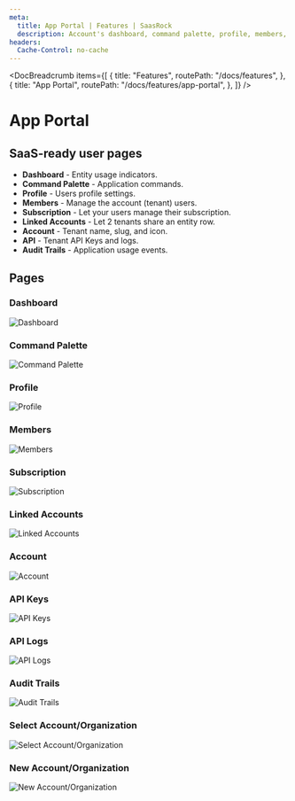 ```yaml
---
meta:
  title: App Portal | Features | SaasRock
  description: Account's dashboard, command palette, profile, members, subscription, linked accounts, API and audit trails
headers:
  Cache-Control: no-cache
---
```



<DocBreadcrumb
  items={[
    {
      title: "Features",
      routePath: "/docs/features",
    },
    {
      title: "App Portal",
      routePath: "/docs/features/app-portal",
    },
  ]}
/>

# App Portal

## SaaS-ready user pages

- **Dashboard** - Entity usage indicators.
- **Command Palette** - Application commands.
- **Profile** - Users profile settings.
- **Members** - Manage the account (tenant) users.
- **Subscription** - Let your users manage their subscription.
- **Linked Accounts** - Let 2 tenants share an entity row.
- **Account** - Tenant name, slug, and icon.
- **API** - Tenant API Keys and logs.
- **Audit Trails** - Application usage events.

## Pages

### Dashboard

<img
  class="bg-gray-100 border-gray-500 border-2 border-dashed rounded-lg object-cover h-95"
  src="https://yahooder.sirv.com/saasrock/features/app-portal/dashboard.png"
  alt="Dashboard"
/>

### Command Palette

<img
  class="bg-gray-100 border-gray-500 border-2 border-dashed rounded-lg object-cover h-95"
  src="https://yahooder.sirv.com/saasrock/features/app-portal/command-palette.png"
  alt="Command Palette"
/>

### Profile

<img
  class="bg-gray-100 border-gray-500 border-2 border-dashed rounded-lg object-cover h-95"
  src="https://yahooder.sirv.com/saasrock/features/app-portal/profile.png"
  alt="Profile"
/>

### Members

<img
  class="bg-gray-100 border-gray-500 border-2 border-dashed rounded-lg object-cover h-95"
  src="https://yahooder.sirv.com/saasrock/features/app-portal/members.png"
  alt="Members"
/>

### Subscription

<img
  class="bg-gray-100 border-gray-500 border-2 border-dashed rounded-lg object-cover h-95"
  src="https://yahooder.sirv.com/saasrock/features/app-portal/subscription.png"
  alt="Subscription"
/>

### Linked Accounts

<img
  class="bg-gray-100 border-gray-500 border-2 border-dashed rounded-lg object-cover h-95"
  src="https://yahooder.sirv.com/saasrock/features/app-portal/linked-accounts.png"
  alt="Linked Accounts"
/>

### Account

<img
  class="bg-gray-100 border-gray-500 border-2 border-dashed rounded-lg object-cover h-95"
  src="https://yahooder.sirv.com/saasrock/features/app-portal/account.png"
  alt="Account"
/>

### API Keys

<img
  class="bg-gray-100 border-gray-500 border-2 border-dashed rounded-lg object-cover h-95"
  src="https://yahooder.sirv.com/saasrock/features/app-portal/api-keys.png"
  alt="API Keys"
/>

### API Logs

<img
  class="bg-gray-100 border-gray-500 border-2 border-dashed rounded-lg object-cover h-95"
  src="https://yahooder.sirv.com/saasrock/features/app-portal/api-logs.png"
  alt="API Logs"
/>

### Audit Trails

<img
  class="bg-gray-100 border-gray-500 border-2 border-dashed rounded-lg object-cover h-95"
  src="https://yahooder.sirv.com/saasrock/features/app-portal/audit-trails.png"
  alt="Audit Trails"
/>

### Select Account/Organization

<img
  class="bg-gray-100 border-gray-500 border-2 border-dashed rounded-lg object-cover h-95"
  src="https://yahooder.sirv.com/saasrock/features/app-portal/select-account.png"
  alt="Select Account/Organization"
/>

### New Account/Organization

<img
  class="bg-gray-100 border-gray-500 border-2 border-dashed rounded-lg object-cover h-95"
  src="https://yahooder.sirv.com/saasrock/features/app-portal/new-account.png"
  alt="New Account/Organization"
/>
